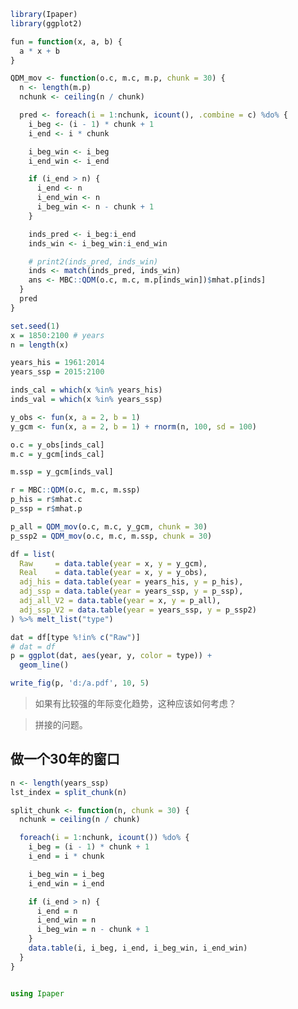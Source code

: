 ```r
library(Ipaper)
library(ggplot2)

fun = function(x, a, b) {
  a * x + b
}

QDM_mov <- function(o.c, m.c, m.p, chunk = 30) {
  n <- length(m.p)
  nchunk <- ceiling(n / chunk)

  pred <- foreach(i = 1:nchunk, icount(), .combine = c) %do% {
    i_beg <- (i - 1) * chunk + 1
    i_end <- i * chunk

    i_beg_win <- i_beg
    i_end_win <- i_end

    if (i_end > n) {
      i_end <- n
      i_end_win <- n
      i_beg_win <- n - chunk + 1
    }

    inds_pred <- i_beg:i_end
    inds_win <- i_beg_win:i_end_win

    # print2(inds_pred, inds_win)
    inds <- match(inds_pred, inds_win)
    ans <- MBC::QDM(o.c, m.c, m.p[inds_win])$mhat.p[inds]
  }
  pred
}
```

```r
set.seed(1)
x = 1850:2100 # years 
n = length(x)

years_his = 1961:2014
years_ssp = 2015:2100

inds_cal = which(x %in% years_his)
inds_val = which(x %in% years_ssp)

y_obs <- fun(x, a = 2, b = 1)
y_gcm <- fun(x, a = 2, b = 1) + rnorm(n, 100, sd = 100)

o.c = y_obs[inds_cal]
m.c = y_gcm[inds_cal]

m.ssp = y_gcm[inds_val]

r = MBC::QDM(o.c, m.c, m.ssp)
p_his = r$mhat.c
p_ssp = r$mhat.p

p_all = QDM_mov(o.c, m.c, y_gcm, chunk = 30)
p_ssp2 = QDM_mov(o.c, m.c, m.ssp, chunk = 30)

df = list(
  Raw     = data.table(year = x, y = y_gcm),
  Real    = data.table(year = x, y = y_obs), 
  adj_his = data.table(year = years_his, y = p_his), 
  adj_ssp = data.table(year = years_ssp, y = p_ssp),
  adj_all_V2 = data.table(year = x, y = p_all),
  adj_ssp_V2 = data.table(year = years_ssp, y = p_ssp2)
) %>% melt_list("type")

dat = df[type %!in% c("Raw")]
# dat = df
p = ggplot(dat, aes(year, y, color = type)) + 
  geom_line()

write_fig(p, 'd:/a.pdf', 10, 5)
```

> 如果有比较强的年际变化趋势，这种应该如何考虑？

> 拼接的问题。

## 做一个30年的窗口

```r
n <- length(years_ssp)
lst_index = split_chunk(n)

split_chunk <- function(n, chunk = 30) {
  nchunk = ceiling(n / chunk)

  foreach(i = 1:nchunk, icount()) %do% {
    i_beg = (i - 1) * chunk + 1
    i_end = i * chunk

    i_beg_win = i_beg
    i_end_win = i_end

    if (i_end > n) {
      i_end = n
      i_end_win = n
      i_beg_win = n - chunk + 1
    }
    data.table(i, i_beg, i_end, i_beg_win, i_end_win)
  }
}

```

```r

```

```julia
using Ipaper

```
